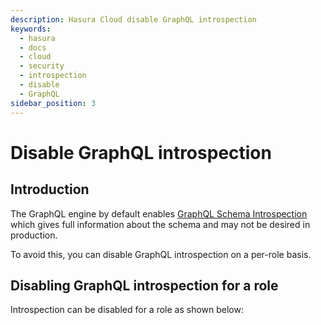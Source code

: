 ```yaml
---
description: Hasura Cloud disable GraphQL introspection
keywords:
  - hasura
  - docs
  - cloud
  - security
  - introspection
  - disable
  - GraphQL
sidebar_position: 3
---
```



# Disable GraphQL introspection

## Introduction

The GraphQL engine by default enables [GraphQL Schema Introspection](https://spec.graphql.org/June2018/#sec-Schema-Introspection) which gives full information about the schema and may not be desired in production.

To avoid this, you can disable GraphQL introspection on a per-role basis.

## Disabling GraphQL introspection for a role

Introspection can be disabled for a role as shown below:

<Thumbnail
  src="/img/graphql/cloud/security/disable-introspection.png"
  alt="Hasura Cloud Console Schema Introspection tab"
/>
